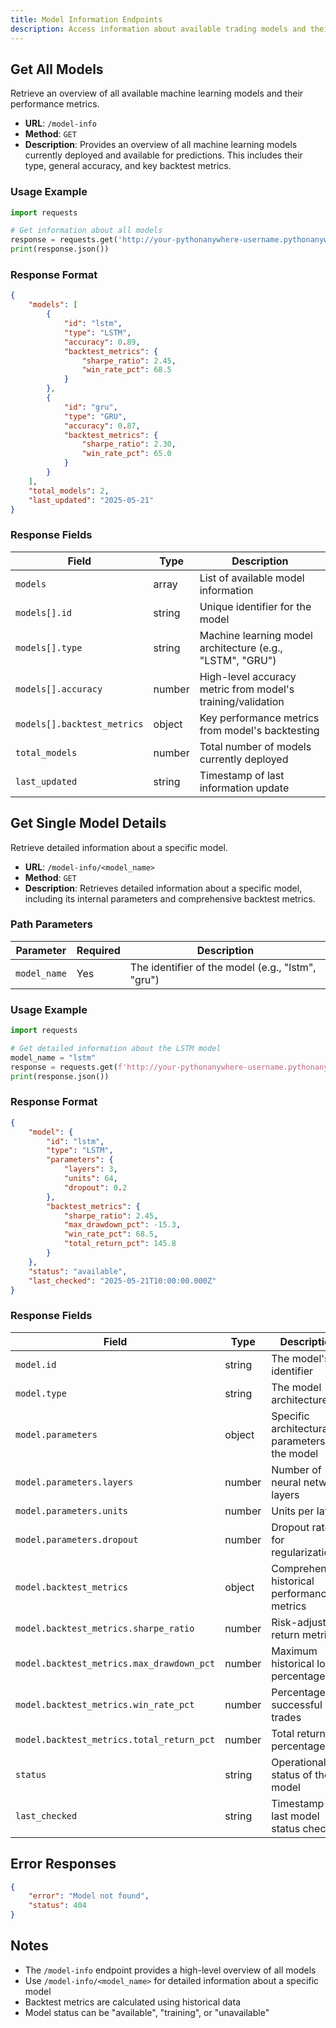 ```yaml
---
title: Model Information Endpoints
description: Access information about available trading models and their performance metrics
---
```


## Get All Models

Retrieve an overview of all available machine learning models and their performance metrics.

- **URL**: `/model-info`
- **Method**: `GET`
- **Description**: Provides an overview of all machine learning models currently deployed and available for predictions. This includes their type, general accuracy, and key backtest metrics.

### Usage Example

```python
import requests

# Get information about all models
response = requests.get('http://your-pythonanywhere-username.pythonanywhere.com/model-info')
print(response.json())
```

### Response Format

```json
{
    "models": [
        {
            "id": "lstm",
            "type": "LSTM",
            "accuracy": 0.89,
            "backtest_metrics": {
                "sharpe_ratio": 2.45,
                "win_rate_pct": 68.5
            }
        },
        {
            "id": "gru",
            "type": "GRU",
            "accuracy": 0.87,
            "backtest_metrics": {
                "sharpe_ratio": 2.30,
                "win_rate_pct": 65.0
            }
        }
    ],
    "total_models": 2,
    "last_updated": "2025-05-21"
}
```

### Response Fields

| Field | Type | Description |
|-------|------|-------------|
| `models` | array | List of available model information |
| `models[].id` | string | Unique identifier for the model |
| `models[].type` | string | Machine learning model architecture (e.g., "LSTM", "GRU") |
| `models[].accuracy` | number | High-level accuracy metric from model's training/validation |
| `models[].backtest_metrics` | object | Key performance metrics from model's backtesting |
| `total_models` | number | Total number of models currently deployed |
| `last_updated` | string | Timestamp of last information update |

## Get Single Model Details

Retrieve detailed information about a specific model.

- **URL**: `/model-info/<model_name>`
- **Method**: `GET`
- **Description**: Retrieves detailed information about a specific model, including its internal parameters and comprehensive backtest metrics.

### Path Parameters

| Parameter | Required | Description |
|-----------|----------|-------------|
| `model_name` | Yes | The identifier of the model (e.g., "lstm", "gru") |

### Usage Example

```python
import requests

# Get detailed information about the LSTM model
model_name = "lstm"
response = requests.get(f'http://your-pythonanywhere-username.pythonanywhere.com/model-info/{model_name}')
print(response.json())
```

### Response Format

```json
{
    "model": {
        "id": "lstm",
        "type": "LSTM",
        "parameters": {
            "layers": 3,
            "units": 64,
            "dropout": 0.2
        },
        "backtest_metrics": {
            "sharpe_ratio": 2.45,
            "max_drawdown_pct": -15.3,
            "win_rate_pct": 68.5,
            "total_return_pct": 145.8
        }
    },
    "status": "available",
    "last_checked": "2025-05-21T10:00:00.000Z"
}
```

### Response Fields

| Field | Type | Description |
|-------|------|-------------|
| `model.id` | string | The model's identifier |
| `model.type` | string | The model architecture |
| `model.parameters` | object | Specific architectural parameters of the model |
| `model.parameters.layers` | number | Number of neural network layers |
| `model.parameters.units` | number | Units per layer |
| `model.parameters.dropout` | number | Dropout rate for regularization |
| `model.backtest_metrics` | object | Comprehensive historical performance metrics |
| `model.backtest_metrics.sharpe_ratio` | number | Risk-adjusted return metric |
| `model.backtest_metrics.max_drawdown_pct` | number | Maximum historical loss percentage |
| `model.backtest_metrics.win_rate_pct` | number | Percentage of successful trades |
| `model.backtest_metrics.total_return_pct` | number | Total return percentage |
| `status` | string | Operational status of the model |
| `last_checked` | string | Timestamp of last model status check |

## Error Responses

```json
{
    "error": "Model not found",
    "status": 404
}
```

## Notes

- The `/model-info` endpoint provides a high-level overview of all models
- Use `/model-info/<model_name>` for detailed information about a specific model
- Backtest metrics are calculated using historical data
- Model status can be "available", "training", or "unavailable"
